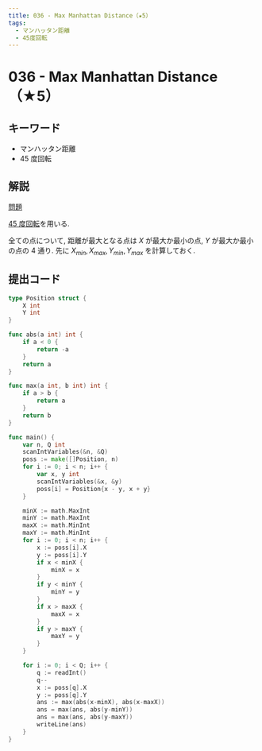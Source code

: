```yaml
---
title: 036 - Max Manhattan Distance（★5）
tags:
  - マンハッタン距離
  - 45度回転
---
```


# 036 - Max Manhattan Distance（★5）

## キーワード


- マンハッタン距離
- 45 度回転

## 解説

[問題](https://atcoder.jp/contests/typical90/tasks/typical90_aj)

[45 度回転](../algorithm/manhattan_rotation.md)を用いる.

全ての点について, 距離が最大となる点は $X$ が最大か最小の点, $Y$ が最大か最小の点の 4 通り. 先に $X_{min}, X_{max}, Y_{min}, Y_{max}$ を計算しておく.

## 提出コード

```go
type Position struct {
	X int
	Y int
}

func abs(a int) int {
	if a < 0 {
		return -a
	}
	return a
}

func max(a int, b int) int {
	if a > b {
		return a
	}
	return b
}

func main() {
	var n, Q int
	scanIntVariables(&n, &Q)
	poss := make([]Position, n)
	for i := 0; i < n; i++ {
		var x, y int
		scanIntVariables(&x, &y)
		poss[i] = Position{x - y, x + y}
	}

	minX := math.MaxInt
	minY := math.MaxInt
	maxX := math.MinInt
	maxY := math.MinInt
	for i := 0; i < n; i++ {
		x := poss[i].X
		y := poss[i].Y
		if x < minX {
			minX = x
		}
		if y < minY {
			minY = y
		}
		if x > maxX {
			maxX = x
		}
		if y > maxY {
			maxY = y
		}
	}

	for i := 0; i < Q; i++ {
		q := readInt()
		q--
		x := poss[q].X
		y := poss[q].Y
		ans := max(abs(x-minX), abs(x-maxX))
		ans = max(ans, abs(y-minY))
		ans = max(ans, abs(y-maxY))
		writeLine(ans)
	}
}
```
